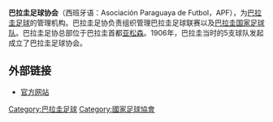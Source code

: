 '''巴拉圭足球协会'''（西班牙语：Asociación Paraguaya de Futbol，APF），为[[巴拉圭|巴拉圭]][[足球|足球]]的管理机构。巴拉圭足协负责组织管理巴拉圭足球联赛以及[[巴拉圭国家足球队|巴拉圭国家足球队]]。巴拉圭足协总部位于巴拉圭首都[[亚松森|亚松森]]。1906年，巴拉圭当时的5支球队发起成立了巴拉圭足球协会。

== 外部链接 ==
* [http://www.apf.org.py 官方网站] {{Wayback|url=http://www.apf.org.py/ |date=20060522003823 }}

{{南美足联成员}}

[[Category:巴拉圭足球|Category:巴拉圭足球]]
[[Category:國家足球協會|Category:國家足球協會]]